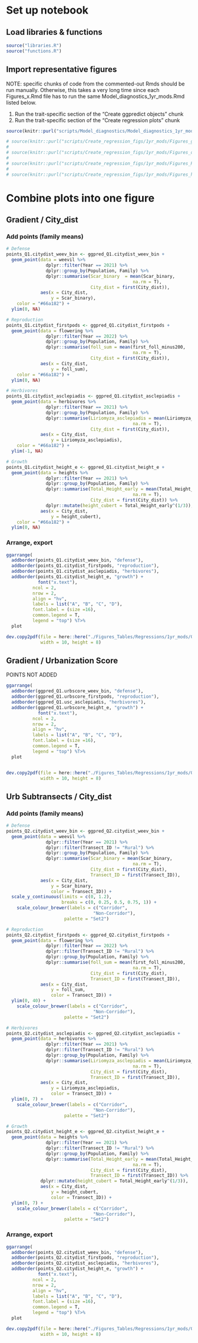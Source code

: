# Set up notebook
## Load libraries & functions
```r
source("libraries.R")
source("functions.R")
```

## Import representative figures
NOTE: specific chunks of code from the commented-out Rmds should be run manually. Otherwise, this takes a very long time since each Figures_x.Rmd file has to run the same Model_diagnostics_1yr_mods.Rmd listed below.

1. Run the trait-specific section of the "Create ggpredict objects" chunk
2. Run the trait-specific section of the "Create regression plots" chunk 
```r
source(knitr::purl("scripts/Model_diagnostics/Model_diagnostics_1yr_mods.Rmd", quiet=TRUE))

# source(knitr::purl("scripts/Create_regression_figs/1yr_mods/Figures_growth.Rmd", quiet=TRUE))
# 
# source(knitr::purl("scripts/Create_regression_figs/1yr_mods/Figures_defense.Rmd", quiet=TRUE))
# 
# source(knitr::purl("scripts/Create_regression_figs/1yr_mods/Figures_Reproductive.Rmd", quiet=TRUE))
# 
# source(knitr::purl("scripts/Create_regression_figs/1yr_mods/Figures_herbivores_2021.Rmd", quiet=TRUE))
```

# Combine plots into one figure
## Gradient / City_dist
### Add points (family means)
```r
# Defense
points_Q1.citydist_weev_bin <- ggpred_Q1.citydist_weev_bin +
  geom_point(data = weevil %>%
               dplyr::filter(Year == 2021) %>%
               dplyr::group_by(Population, Family) %>%
               dplyr::summarise(Scar_binary  = mean(Scar_binary,
                                                na.rm = T),
                                City_dist = first(City_dist)),
             aes(x = City_dist,
                 y = Scar_binary),
    color = "#66a182") +
  ylim(0, NA)

# Reproduction
points_Q1.citydist_firstpods <- ggpred_Q1.citydist_firstpods +
  geom_point(data = flowering %>%
               dplyr::filter(Year == 2022) %>%
               dplyr::group_by(Population, Family) %>%
               dplyr::summarise(foll_sum = mean(first_foll_minus200,
                                                na.rm = T),
                                City_dist = first(City_dist)),
             aes(x = City_dist,
                 y = foll_sum),
    color = "#66a182") +
  ylim(0, NA)

# Herbivores
points_Q1.citydist_asclepiadis <- ggpred_Q1.citydist_asclepiadis +
  geom_point(data = herbivores %>%
               dplyr::filter(Year == 2021) %>%
               dplyr::group_by(Population, Family) %>%
               dplyr::summarise(Liriomyza_asclepiadis = mean(Liriomyza_asclepiadis,
                                                na.rm = T),
                                City_dist = first(City_dist)),
             aes(x = City_dist,
                 y = Liriomyza_asclepiadis),
    color = "#66a182") +
  ylim(-1, NA)

# Growth
points_Q1.citydist_height_e <- ggpred_Q1.citydist_height_e +
  geom_point(data = heights %>%
               dplyr::filter(Year == 2021) %>%
               dplyr::group_by(Population, Family) %>%
               dplyr::summarise(Total_Height_early = mean(Total_Height_early,
                                                na.rm = T),
                                City_dist = first(City_dist)) %>%
               dplyr::mutate(height_cubert = Total_Height_early^(1/3)),
             aes(x = City_dist,
                 y = height_cubert),
    color = "#66a182") +
  ylim(0, NA)

```

### Arrange, export
```r
ggarrange(
  addborder(points_Q1.citydist_weev_bin, "defense"),
  addborder(points_Q1.citydist_firstpods, "reproduction"),
  addborder(points_Q1.citydist_asclepiadis, "herbivores"),
  addborder(points_Q1.citydist_height_e, "growth") +
            font("x.text"),
          ncol = 2,
          nrow = 2,
          align = "hv",
          labels = list("A", "B", "C", "D"),
          font.label = (size =16),
          common.legend = T,
          legend = "top") %T>%
  plot

dev.copy2pdf(file = here::here("./Figures_Tables/Regressions/1yr_mods/Q1_grad_citydist_representative_panels.pdf"),
             width = 10, height = 8)
```


## Gradient / Urbanization Score
POINTS NOT ADDED
```r
ggarrange(
  addborder(ggpred_Q1.urbscore_weev_bin, "defense"),
  addborder(ggpred_Q1.urbscore_firstpods, "reproduction"),
  addborder(ggpred_Q1.usc_asclepiadis, "herbivores"),
  addborder(ggpred_Q1.urbscore_height_e, "growth") +
            font("x.text"),
          ncol = 2,
          nrow = 2,
          align = "hv",
          labels = list("A", "B", "C", "D"),
          font.label = (size =16),
          common.legend = T,
          legend = "top") %T>%
  plot


dev.copy2pdf(file = here::here("./Figures_Tables/Regressions/1yr_mods/Q1_grad_urbscore_representative_panels.pdf"),
             width = 10, height = 8)
```

## Urb Subtransects / City_dist
### Add points (family means)
```r
# Defense
points_Q2.citydist_weev_bin <- ggpred_Q2.citydist_weev_bin +
  geom_point(data = weevil %>%
               dplyr::filter(Year == 2021) %>%
               dplyr::filter(Transect_ID != "Rural") %>%
               dplyr::group_by(Population, Family) %>%
               dplyr::summarise(Scar_binary = mean(Scar_binary,
                                                na.rm = T),
                                City_dist = first(City_dist),
                                Transect_ID = first(Transect_ID)),
             aes(x = City_dist,
                 y = Scar_binary,
                 color = Transect_ID)) +
  scale_y_continuous(limits = c(0, 1.2),
                     breaks = c(0, 0.25, 0.5, 0.75, 1)) +
    scale_colour_brewer(labels = c("Corridor",
                                 "Non-Corridor"),
                      palette = "Set2")

# Reproduction
points_Q2.citydist_firstpods <- ggpred_Q2.citydist_firstpods +
  geom_point(data = flowering %>%
               dplyr::filter(Year == 2022) %>%
               dplyr::filter(Transect_ID != "Rural") %>%
               dplyr::group_by(Population, Family) %>%
               dplyr::summarise(foll_sum = mean(first_foll_minus200,
                                                na.rm = T),
                                City_dist = first(City_dist),
                                Transect_ID = first(Transect_ID)),
             aes(x = City_dist,
                 y = foll_sum,
                 color = Transect_ID)) +
  ylim(0, 40) +
    scale_colour_brewer(labels = c("Corridor",
                                 "Non-Corridor"),
                      palette = "Set2")

# Herbivores
points_Q2.citydist_asclepiadis <- ggpred_Q2.citydist_asclepiadis +
  geom_point(data = herbivores %>%
               dplyr::filter(Year == 2021) %>%
               dplyr::filter(Transect_ID != "Rural") %>%
               dplyr::group_by(Population, Family) %>%
               dplyr::summarise(Liriomyza_asclepiadis = mean(Liriomyza_asclepiadis,
                                                na.rm = T),
                                City_dist = first(City_dist),
                                Transect_ID = first(Transect_ID)),
             aes(x = City_dist,
                 y = Liriomyza_asclepiadis,
                 color = Transect_ID)) +
  ylim(0, 7) +
    scale_colour_brewer(labels = c("Corridor",
                                 "Non-Corridor"),
                      palette = "Set2")

# Growth
points_Q2.citydist_height_e <- ggpred_Q2.citydist_height_e +
  geom_point(data = heights %>%
               dplyr::filter(Year == 2021) %>%
               dplyr::filter(Transect_ID != "Rural") %>%
               dplyr::group_by(Population, Family) %>%
               dplyr::summarise(Total_Height_early = mean(Total_Height_early,
                                                na.rm = T),
                                City_dist = first(City_dist),
                                Transect_ID = first(Transect_ID)) %>%
             dplyr::mutate(height_cubert = Total_Height_early^(1/3)),
             aes(x = City_dist,
                 y = height_cubert,
                 color = Transect_ID)) +
  ylim(0, 7) +
    scale_colour_brewer(labels = c("Corridor",
                                 "Non-Corridor"),
                      palette = "Set2")

```


### Arrange, export
```r
ggarrange(
  addborder(points_Q2.citydist_weev_bin, "defense"),
  addborder(points_Q2.citydist_firstpods, "reproduction"),
  addborder(points_Q2.citydist_asclepiadis, "herbivores"),
  addborder(points_Q2.citydist_height_e, "growth") +
            font("x.text"),
          ncol = 2,
          nrow = 2,
          align = "hv",
          labels = list("A", "B", "C", "D"),
          font.label = (size =16),
          common.legend = T,
          legend = "top") %T>%
  plot

dev.copy2pdf(file = here::here("./Figures_Tables/Regressions/1yr_mods/Q2_urbsubs_citydist_representative_panels.pdf"),
             width = 10, height = 8)
```